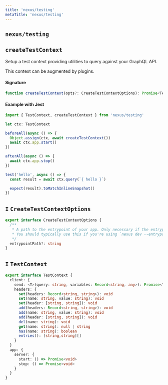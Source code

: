 ```yaml
---
title: 'nexus/testing'
metaTitle: 'nexus/testing'
---
```


## `nexus/testing`

## `createTestContext`

Setup a test context providing utilities to query against your GraphQL API.

This context can be augmented by plugins.

#### Signature

```ts
function createTestContext(opts?: CreateTestContextOptions): Promise<TestContext>
```

#### Example with Jest

```ts
import { TestContext, createTestContext } from 'nexus/testing'

let ctx: TestContext

beforeAll(async () => {
  Object.assign(ctx, await createTestContext())
  await ctx.app.start()
})

afterAll(async () => {
  await ctx.app.stop()
})

test('hello', async () => {
  const result = await ctx.query(`{ hello }`)

  expect(result).toMatchInlineSnapshot()
})
```

## `I` `CreateTestContextOptions`

```ts
export interface CreateTestContextOptions {
  /**
   * A path to the entrypoint of your app. Only necessary if the entrypoint falls outside of Nexus convention.
   * You should typically use this if you're using `nexus dev --entrypoint` or `nexus build --entrypoint`.
   */
  entrypointPath?: string
}
```

## `I` `TestContext`

```ts
export interface TestContext {
  client: {
    send: <T>(query: string, variables: Record<string, any>): Promise<T>
    headers: {
      set(headers: Record<string, string>): void
      set(name: string, value: string): void
      set(header: [string, string]): void
      add(headers: Record<string, string>): void
      add(name: string, value: string): void
      add(header: [string, string]): void
      del(name: string): void
      get(name: string): null | string
      has(name: string): boolean
      entries(): [string,string][]
    }
  }
  app: {
    server: {
      start: () => Promise<void>
      stop: () => Promise<void>
    }
  }
}
```
